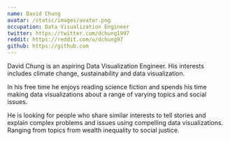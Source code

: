 ```yaml
---
name: David Chung
avatar: /static/images/avatar.png
occupation: Data Visualization Engineer
twitter: https://twitter.com/dchung1997
reddit: https://reddit.com/u/dchung97
github: https://github.com
---
```


David Chung is an aspiring Data Visualization Engineer. His interests includes climate change, sustainability and data visualization.

In his free time he enjoys reading science fiction and spends his time making data visualizations about a range of varying topics and social issues.

He is looking for people who share similar interests to tell stories and explain complex problems and issues using compelling data visualizations. Ranging from topics from wealth inequality to social justice.
